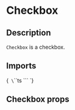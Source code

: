 
<Meta title="Inputs/Checkbox" of={InputCheckboxStories} />

# Checkbox

## Description

`Checkbox` is a checkbox.

## Imports

<Markdown>{`
\`\`\`ts
\`\`\`
`}</Markdown>

<Primary />

## Checkbox props

<ArgTypes of={InputCheckbox} />



